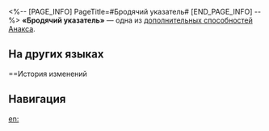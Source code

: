 <%-- [PAGE_INFO]
PageTitle=#Бродячий указатель#
[END_PAGE_INFO] --%>
{{Навык Инфобокс
|Название         = Бродячий указатель
|Изображение      = След Бродячий указатель.png
|Персонаж         = Анакса
|Тип              = Доп. способность
|Возвышение       = 2
|Длительность     = 
|Описание         = Использование базовой атаки дополнительно восстанавливает 10 ед. энергии.<br />В начале хода, если на поле боя нет противников со статусом Проявление качеств, то персонаж немедленно восстанавливает 30 ед. энергии.
|Свойство1        = 
|Масштабирование1 = 
}}
'''«Бродячий указатель»''' — одна из [[дополнительная способность|дополнительных способностей]] [[Анакса]].

==На других языках==
{{На других языках
|en   = Roaming Signifier
|zhs  = 流浪的能指
|zht  = 流浪的能指
|ja   = {{Rubi|流浪|るろう}}の{{Rubi|記号|きごう}}
|ko   = 유랑하는 시니피앙
|es   = Significantes nómadas
|fr   = Vagabond signifiant
|ru   = Бродячий указатель
|th   = Roaming Signifier
|vi   = Ký Hiệu Biểu Đạt Tự Do
|de   = Wandernder Signifikant
|id   = Roaming Signifier
|pt   = Significante Errante
}}

==История изменений
{{История изменений|3.5}}

==Навигация==
{{Навык Навбокс|Анакса}}

[[en:]]
